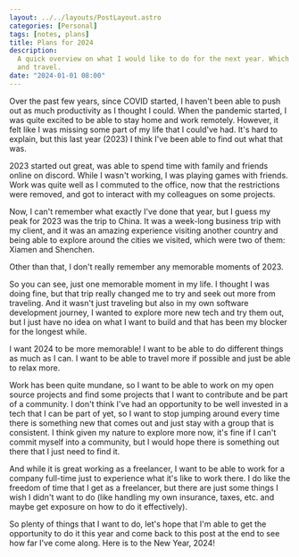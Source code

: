 ```yaml
---
layout: ../../layouts/PostLayout.astro
categories: [Personal]
tags: [notes, plans]
title: Plans for 2024
description:
  A quick overview on what I would like to do for the next year. Which involves open-source, job opportunities
  and travel.
date: "2024-01-01 08:00"
---
```


Over the past few years, since COVID started, I haven't been able to push out as much productivity as I thought I could.
When the pandemic started, I was quite excited to be able to stay home and work remotely. However, it felt like I was
missing some part of my life that I could've had. It's hard to explain, but this last year (2023) I think I've been able
to find out what that was.

2023 started out great, was able to spend time with family and friends online on discord. While I wasn't working, I was
playing games with friends. Work was quite well as I commuted to the office, now that the restrictions were removed,
and got to interact with my colleagues on some projects.

Now, I can't remember what exactly I've done that year, but I guess my peak for 2023 was the trip to China. It was a
week-long business trip with my client, and it was an amazing experience visiting another country and being able to
explore around the cities we visited, which were two of them: Xiamen and Shenchen.

Other than that, I don't really remember any memorable moments of 2023.

So you can see, just one memorable moment in my life. I thought I was doing fine, but that trip really changed me to try
and seek out more from traveling. And it wasn't just traveling but also in my own software development journey, I wanted
to explore more new tech and try them out, but I just have no idea on what I want to build and that has been my blocker
for the longest while.

I want 2024 to be more memorable! I want to be able to do different things as much as I can. I want to be able to travel
more if possible and just be able to relax more.

Work has been quite mundane, so I want to be able to work on my open source projects and find some projects that I want
to contribute and be part of a community. I don't think I've had an opportunity to be well invested in a tech that I
can be part of yet, so I want to stop jumping around every time there is something new that comes out and just stay with
a group that is consistent. I think given my nature to explore more now, it's fine if I can't commit myself into a
community, but I would hope there is something out there that I just need to find it.

And while it is great working as a freelancer, I want to be able to work for a company full-time just to experience what
it's like to work there. I do like the freedom of time that I get as a freelancer, but there are just some things I wish
I didn't want to do (like handling my own insurance, taxes, etc. and maybe get exposure on how to do it effectively).

So plenty of things that I want to do, let's hope that I'm able to get the opportunity to do it this year and come back
to this post at the end to see how far I've come along. Here is to the New Year, 2024!
